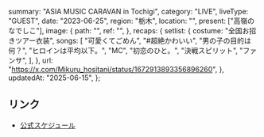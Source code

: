   summary: "ASIA MUSIC CARAVAN in Tochigi",
  category: "LIVE",
  liveType: "GUEST",
  date: "2023-06-25",
  region: "栃木",
  location: "",
  present: ["高嶺のなでしこ"],
  image: {
    path: "",
    ref: "",
  },
  recaps: {
    setlist: {
      costume: "全国お招きツアー衣装",
      songs: [
        "可愛くてごめん",
        "#超絶かわいい",
        "男の子の目的は何？",
        "ヒロインは平均以下。",
        "MC",
        "初恋のひと。",
        "決戦スピリット",
        "ファンサ",
      ],
    },
    url: "https://x.com/Mikuru_hositani/status/1672913893356896260",
  },
  updatedAt: "2025-06-15",
};

## リンク

- [公式スケジュール](https://takanenonadeshiko.jp/?p=1054)
